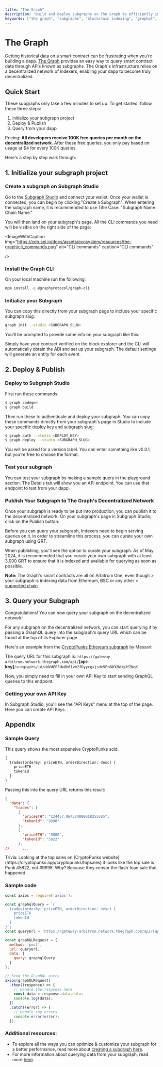 ```yaml
---
title: "The Graph"
description: "Build and deploy subgraphs on The Graph to efficiently index and query data from Sei smart contracts, with step-by-step instructions from initialization to production deployment."
keywords: ["the graph", "subgraphs", "blockchain indexing", "graphql", "dapp data"]
---
```


# The Graph

Getting historical data on a smart contract can be frustrating when you're
building a dapp. [The Graph](https://thegraph.com/) provides an easy way to
query smart contract data through APIs known as subgraphs. The Graph's
infrastructure relies on a decentralized network of indexers, enabling your dapp
to become truly decentralized.

## Quick Start

These subgraphs only take a few minutes to set up. To get started, follow these
three steps:

1. Initialize your subgraph project
2. Deploy & Publish
3. Query from your dapp

Pricing: **All developers receive 100K free queries per month on the
decentralized network**. After these free queries, you only pay based on usage
at $4 for every 100K queries.

Here's a step by step walk through:

## 1. Initialize your subgraph project

### Create a subgraph on Subgraph Studio⁠

Go to the [Subgraph Studio](https://thegraph.com/studio/) and connect your
wallet. Once your wallet is connected, you can begin by clicking "Create a
Subgraph". When entering the subgraph name, it is recommended to use Title Case:
"Subgraph Name Chain Name."

<ImageWithCaption img="https://cdn.sei.io/docs/assets/ecosystem/resources/the-graph/create_subgraph.png" alt="Create a Subgraph" caption="Create a Subgraph" />

You will then land on your subgraph's page. All the CLI commands you need will
be visible on the right side of the page:

<ImageWithCaption
  img="https://cdn.sei.io/docs/assets/ecosystem/resources/the-graph/cli_commands.png"
  alt="CLI commands"
  caption="CLI commands"

/>

### Install the Graph CLI⁠

On your local machine run the following:

```bash copy
npm install -g @graphprotocol/graph-cli
```

### Initialize your Subgraph⁠

You can copy this directly from your subgraph page to include your specific
subgraph slug:

```bash copy
graph init --studio <SUBGRAPH_SLUG>
```

You'll be prompted to provide some info on your subgraph like this:

<ImageWithCaption img="https://cdn.sei.io/docs/assets/ecosystem/resources/the-graph/cli_sample.png" alt="CLI sample" caption="CLI" />

Simply have your contract verified on the block explorer and the CLI will
automatically obtain the ABI and set up your subgraph. The default settings will
generate an entity for each event.

## 2. Deploy & Publish

### Deploy to Subgraph Studio⁠

First run these commands:

```bash copy
$ graph codegen
$ graph build
```

Then run these to authenticate and deploy your subgraph. You can copy these
commands directly from your subgraph's page in Studio to include your specific
deploy key and subgraph slug:

```bash copy
$ graph auth --studio <DEPLOY_KEY>
$ graph deploy --studio <SUBGRAPH_SLUG>
```

You will be asked for a version label. You can enter something like v0.0.1, but
you're free to choose the format.

### Test your subgraph⁠

You can test your subgraph by making a sample query in the playground section.
The Details tab will show you an API endpoint. You can use that endpoint to test
from your dapp.

<ImageWithCaption img="https://cdn.sei.io/docs/assets/ecosystem/resources/the-graph/playground.png" alt="Playground" caption="Run your graphql query in Studio" />

### Publish Your Subgraph to The Graph's Decentralized Network

Once your subgraph is ready to be put into production, you can publish it to the
decentralized network. On your subgraph's page in Subgraph Studio, click on the
Publish button:

<ImageWithCaption img="https://cdn.sei.io/docs/assets/ecosystem/resources/the-graph/publish_button.png" alt="Publish button" caption="Click Publish" />

Before you can query your subgraph, Indexers need to begin serving queries on
it. In order to streamline this process, you can curate your own subgraph using
GRT.

When publishing, you'll see the option to curate your subgraph. As of May 2024,
it is recommended that you curate your own subgraph with at least 3,000 GRT to
ensure that it is indexed and available for querying as soon as possible.

<ImageWithCaption img="https://cdn.sei.io/docs/assets/ecosystem/resources/the-graph/publish_screen.png" alt="Publish screen" caption="Publish Screen" />

<Callout type="warning">**Note:** The Graph's smart contracts are all on Arbitrum One, even though > your subgraph is indexing data from Ethereum, BSC or any other > [supported chain](https://thegraph.com/docs/en/developing/supported-networks/).</Callout>

## 3. Query your Subgraph

Congratulations! You can now query your subgraph on the decentralized network!

For any subgraph on the decentralized network, you can start querying it by
passing a GraphQL query into the subgraph's query URL which can be found at the
top of its Explorer page.

Here's an example from the
[CryptoPunks Ethereum subgraph](https://thegraph.com/explorer/subgraphs/HdVdERFUe8h61vm2fDyycHgxjsde5PbB832NHgJfZNqK)
by Messari:

<ImageWithCaption img="https://cdn.sei.io/docs/assets/ecosystem/resources/the-graph/query_url.png" alt="Query URL" caption="Query URL" />

The query URL for this subgraph is:
`https://gateway-arbitrum.network.thegraph.com/api/`**[api-key]**`/subgraphs/id/HdVdERFUe8h61vm2fDyycgxjsde5PbB832NHgJfZNqK`

Now, you simply need to fill in your own API Key to start sending GraphQL
queries to this endpoint.

### Getting your own API Key

<ImageWithCaption img="https://cdn.sei.io/docs/assets/ecosystem/resources/the-graph/api_keys.png" alt="API keys" caption="API keys" />

In Subgraph Studio, you'll see the "API Keys" menu at the top of the page. Here
you can create API Keys.

## Appendix

### Sample Query

This query shows the most expensive CryptoPunks sold.

```graphql copy
{
  trades(orderBy: priceETH, orderDirection: desc) {
    priceETH
    tokenId
  }
}
```

Passing this into the query URL returns this result:

```json copy
{
  "data": {
    "trades": [
      {
        "priceETH": "124457.067524886018255505",
        "tokenId": "9998"
      },
      {
        "priceETH": "8000",
        "tokenId": "5822"
      },
//      ...
```

<Callout type="info" emoji="💡">
  Trivia: Looking at the top sales on [CryptoPunks website](https://cryptopunks.app/cryptopunks/topsales) it looks like the top sale is Punk #5822, not #9998. Why? Because they censor the flash-loan sale that happened.
</Callout>

### Sample code

```jsx copy
const axios = require('axios');

const graphqlQuery = `{
  trades(orderBy: priceETH, orderDirection: desc) {
    priceETH
    tokenId
  }
}`;
const queryUrl = 'https://gateway-arbitrum.network.thegraph.com/api/[api-key]/subgraphs/id/HdVdERFUe8h61vm2fDyycHgxjsde5PbB832NHgJfZNqK';

const graphQLRequest = {
  method: 'post',
  url: queryUrl,
  data: {
    query: graphqlQuery
  }
};

// Send the GraphQL query
axios(graphQLRequest)
  .then((response) => {
    // Handle the response here
    const data = response.data.data;
    console.log(data);
  })
  .catch((error) => {
    // Handle any errors
    console.error(error);
  });
```

### Additional resources:

- To explore all the ways you can optimize & customize your subgraph for a
  better performance, read more about
  [creating a subgraph here](https://thegraph.com/docs/en/developing/creating-a-subgraph/).
- For more information about querying data from your subgraph, read more
  [here](https://thegraph.com/docs/en/querying/querying-the-graph/).
